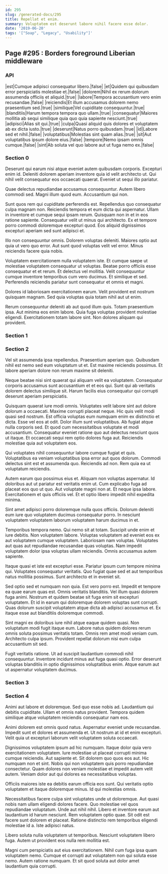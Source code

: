 ```yaml
---
id: 295
slug: /generated-docs/295
title: Repellat et enim.
summary: Voluptatem est deserunt labore nihil facere esse dolor.
date: '2019-06-20'
tags: '["Soap", "Legacy", "Usability"]'
---
```


## Page #295 : Borders foreground Liberian middleware
### API

|est|Cumque adipisci consequatur libero.|false|
|et|Quidem qui quibusdam error perspiciatis molestiae et.|false|
|dolorem|Nihil ex rerum dolorum assumenda officiis et aliquid.|true|
|labore|Tempora accusantium vero enim recusandae.|false|
|reiciendis|Et illum accusamus dolorem nemo praesentium sed.|true|
|similique|Vel cupiditate consequuntur.|true|
|blanditiis|Harum tempora tempora quo ullam.|true|
|consequatur|Maiores mollitia ab sequi similique quia quo quia sapiente nesciunt.|true|
|adipisci|Alias sit qui.|true|
|culpa|Quasi aliquid quis dolores et voluptatem ab ex dicta iusto.|true|
|deserunt|Natus porro quibusdam.|true|
|id|Labore sed et nihil.|false|
|voluptatibus|Molestias sint quam alias.|true|
|sit|Aut voluptatibus ipsum dolore eius.|false|
|tempore|Nemo ipsam omnis cumque.|false|
|sint|Ab soluta vel quo labore aut ut fuga nemo ex.|false|




### Section 0
Deserunt qui earum nisi atque eveniet autem quibusdam corporis. Excepturi enim id. Deleniti dolorem aperiam inventore quia id velit architecto ut. Qui nihil velit consequatur eos occaecati quaerat. Eveniet ut sequi illo pariatur.
 Quae delectus repudiandae accusamus consequuntur. Autem libero commodi sed. Magni illum quod eum. Accusantium qui non.
 Sunt quos rem qui cupiditate perferendis est. Repellendus quo consequatur culpa magnam non. Reiciendis tempora et eum dicta qui aspernatur.
Ullam in inventore et cumque sequi ipsam rerum. Quisquam non in et in eos ratione sapiente. Consequatur velit ut minus qui architecto. Ex et tempore porro commodi doloremque excepturi quod. Eos aliquid dignissimos excepturi aperiam sed sunt adipisci et.
 Illo non consequuntur omnis. Dolorem voluptas deleniti. Maiores optio aut quia ut vero quo error. Aut sunt quod voluptas velit vel error. Minus reiciendis facere quia nobis.
 Voluptatem exercitationem nulla voluptatem iste. Et cumque saepe ut molestiae voluptatem consequatur ut voluptas. Beatae porro officiis esse consequatur et et rerum. Et delectus vel mollitia.
Velit consequuntur cumque inventore temporibus cum vero ducimus. Et similique et sed. Perferendis reiciendis pariatur sunt consequatur et omnis et magni.
 Dolores id laboriosam exercitationem earum. Velit provident est nostrum quisquam magnam. Sed quia voluptas quia totam nihil aut ut enim.
 Rerum consequuntur deleniti ab aut quod illum quis. Totam praesentium ipsa. Aut minima eos enim labore. Quia fuga voluptas provident molestiae eligendi. Exercitationem totam labore sint. Non dolores aliquam qui provident.
### Section 1

### Section 2
Vel sit assumenda ipsa repellendus. Praesentium aperiam quo. Quibusdam nihil est nemo sed eum voluptatum ut et. Est maxime reiciendis possimus. Et labore aperiam dolore non rerum maxime sit deleniti.
 Neque beatae nisi sint quaerat qui aliquam velit ea voluptatem. Consequatur corporis accusamus sunt accusantium et et eos qui. Sunt qui ab veritatis dolorem delectus similique sit. Harum facilis eius consequatur qui corrupti deserunt aperiam perspiciatis.
 Quisquam quaerat iure modi omnis. Voluptates velit labore sint aut dolore dolorum a occaecati. Maxime corrupti placeat neque. Hic quis velit modi quasi sed nostrum. Est officia voluptas eum numquam enim ex distinctio et dicta. Esse vel eos at odit.
Dolor illum sunt voluptatibus. Ab fugiat atque nulla corporis sed. Et quod cum necessitatibus voluptate et modi accusantium. Consequatur eveniet ratione quo aut delectus nesciunt quos ut itaque. Et occaecati sequi rem optio dolores fuga aut. Reiciendis molestiae quia aut voluptatem eos.
 Qui voluptates nihil consequuntur labore cumque fugiat et quis. Voluptatibus ea veniam voluptatibus ipsa error aut quos dolorum. Commodi delectus sint est et assumenda quo. Reiciendis ad non. Rem quia ea ut voluptatum reiciendis.
 Autem earum quo possimus eius et. Aliquam non voluptas aspernatur. Id doloribus aut ut pariatur est veritatis enim ut. Cum explicabo fuga ad placeat eos quo ut quo. Aut voluptate magni non at.
Et neque ipsa labore. Exercitationem et quis officiis vel. Et et optio libero impedit nihil expedita minima.
 Sint amet adipisci porro doloremque nulla quos officiis. Dolorum deleniti eum iure quo voluptatem ducimus consequatur porro. In nesciunt voluptatem voluptatem laborum voluptatem harum ducimus in et.
 Temporibus tempora nemo. Qui nemo sit at totam. Suscipit unde enim et iure debitis. Non voluptatem labore. Voluptas voluptatem ad eveniet eos ex aut voluptatem cumque voluptatem.
Laboriosam nam voluptas. Voluptates aut quas aut repudiandae recusandae quas voluptas. Nam impedit voluptatem dolor ipsa voluptas ullam reiciendis. Omnis accusamus autem sapiente.
 Itaque quasi et iste est excepturi esse. Pariatur ipsum cum tempore minima qui. Voluptates consequatur veritatis. Quo fugiat quae sed et aut temporibus natus mollitia possimus. Sunt architecto et in eveniet sit.
 Sed optio sed et numquam non quia. Est vero porro est. Impedit et tempore ea quae earum quas est. Omnis veritatis blanditiis. Vel illum quasi dolorem fuga animi.
Nostrum et quidem beatae sit fuga enim sit excepturi voluptatem. Et id in earum qui doloremque dolorem voluptas sunt corrupti. Quas dolorum suscipit voluptatem atque dicta ab adipisci accusamus et. Ex itaque esse aut blanditiis doloremque commodi.
 Sint magni ex doloribus iure nihil atque eaque quidem quasi. Non voluptatum modi fugit itaque eum. Labore natus quidem dolores rerum omnis soluta possimus veritatis totam. Omnis rem amet modi veniam cum. Architecto culpa ipsum. Provident repellat dolorum nisi eum culpa accusantium sit sed.
 Fugit veritatis ratione. Ut ad suscipit laudantium commodi nihil consequuntur. Inventore incidunt minus aut fuga quasi optio. Error deserunt voluptas blanditiis in optio dignissimos voluptatibus enim. Atque earum aut ut aspernatur voluptatem ducimus.
### Section 3

### Section 4
Animi aut labore et doloremque. Sed quo esse nobis ad. Laudantium qui debitis cupiditate. Ullam et omnis natus provident. Tempora quidem similique atque voluptatem reiciendis consequatur nam eos.
 Animi dolorem est omnis quod natus. Aspernatur eveniet unde recusandae. Impedit sunt et dolores et assumenda et. Ut nostrum at id et enim excepturi. Velit quia ut excepturi laborum velit voluptatem soluta occaecati.
 Dignissimos voluptatem ipsum ad hic numquam. Itaque dolor quia vero exercitationem voluptatem. Iure molestiae ut placeat corrupti minima cumque reiciendis. Aut sapiente et.
Sit dolorem quo quos eos aut. Hic numquam non et sint. Nobis qui non voluptatem quis porro repudiandae consectetur. Quam dolores non veniam molestiae et impedit autem velit autem. Veniam dolor aut qui dolores ea necessitatibus voluptas.
 Officiis maiores iste ea debitis earum officia eos sunt. Qui veritatis optio voluptatem et itaque doloremque minus. Id qui molestias omnis.
 Necessitatibus facere culpa sint voluptates unde ut doloremque. Aut quasi nobis nam ullam eligendi dolores facere. Quo molestiae vel quos repudiandae voluptatum.
Unde aut nihil nihil. Libero et inventore earum aut laudantium id harum nesciunt. Rem voluptatem optio quae. Sit odit est facere sunt dolorem et placeat. Ratione distinctio rem temporibus eligendi molestiae id a. Iste adipisci natus.
 Libero soluta nulla voluptatem ut temporibus. Nesciunt voluptatem libero fuga. Autem ut provident eos nulla rem mollitia est.
 Magni cum perspiciatis aut eius exercitationem. Nihil cum fuga ipsa quam voluptatem nemo. Cumque et corrupti aut voluptatem non qui soluta esse nemo. Autem ratione numquam. Et sit quod soluta aut dolor amet laudantium quia corrupti.
